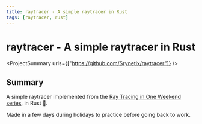 ```yaml
---
title: raytracer - A simple raytracer in Rust
tags: [raytracer, rust]
---
```


<Back name="Projects" link="../../" />

# raytracer - A simple raytracer in Rust

<ProjectSummary urls={["https://github.com/Srynetix/raytracer"]} />

## Summary

A simple raytracer implemented from the [Ray Tracing in One Weekend series](https://raytracing.github.io/), in Rust 🦀.

Made in a few days during holidays to practice before going back to work.
